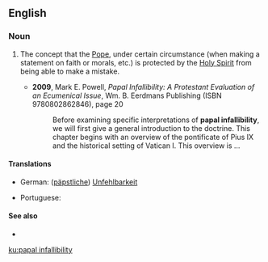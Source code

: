 ==English==

===Noun===
{{en-noun|head=[[papal]] [[infallibility]]|-}}

# {{label|en|Roman Catholicism}} The concept that the [[Pope]], under certain circumstance (when making a statement on faith or morals, etc.) is protected by the [[Holy Spirit]] from being able to make a mistake.
#* '''2009''', Mark E. Powell, ''Papal Infallibility: A Protestant Evaluation of an Ecumenical Issue'', Wm. B. Eerdmans Publishing (ISBN 9780802862846), page 20
#*: Before examining specific interpretations of '''papal infallibility''', we will first give a  general introduction to the doctrine. This chapter begins with an overview of the  pontificate of Pius IX and the historical setting of Vatican I. This overview is&nbsp;...

====Translations====
{{trans-top|Catholic concept of an infallible Pope}}
* German: ([[päpstliche]]) [[Unfehlbarkeit]] {{g|f}}
{{trans-mid}}
* Portuguese: {{t|pt|infalibilidade papal|f}}
{{trans-bottom}}

====See also====
* {{pedialite}}

[[ku:papal infallibility]]